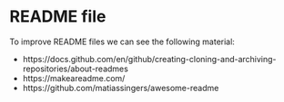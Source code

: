 # README file 

To improve README files we can see the following material: 

- https://docs.github.com/en/github/creating-cloning-and-archiving-repositories/about-readmes
- https://makeareadme.com/
- https://github.com/matiassingers/awesome-readme
